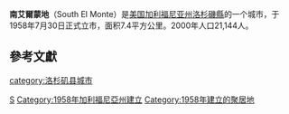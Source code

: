 <!-- Infobox begins -->{{Infobox City
|official_name          = City of South El Monte
|chinese_name           = 南艾爾蒙地
|other_name             =
|native_name            =  <!-- for cities whose native name is not in English -->
|nickname               = 
|motto                  = 
|image_skyline          = 
|imagesize              = 
|image_caption          = 
|image_flag             = 
|flag_size              =
|image_seal             = 
|seal_size              = 65
|image_shield           = 
|shield_size            =
|image_blank_emblem              =
|blank_emblem_size          =
|image_map              = LA County Incorporated Areas South El Monte highlighted.svg
|mapsize                = 
|map_caption            = Location of South El Monte in [[Los_Angeles_County,_California|Los Angeles County]], [[California|California]]
|subdivision_type       = [[世界政區索引|國家]]
|subdivision_name       = [[美國|美國]]
|subdivision_type1      = [[美國行政區劃|州名]]
|subdivision_name1      = [[加州|加州]]
|subdivision_type2      = [[加利福尼亞州行政區劃|加州城市]]
|subdivision_name2      = [[洛杉矶县|Los Angeles]]
|subdivision_type3      = 
|subdivision_name3      = 
|subdivision_type4      = 
|subdivision_name4      = 
|government_type        = 
|leader_title           = [[Mayor|Mayor]]
|leader_name            = Blanca M. Figueroa <ref>{{cite web | url = http://www.ci.south-el-monte.ca.us/council.htm | title = City of South El Monte - City Council Members | accessdate = 2007-01-18 | deadurl = yes | archiveurl = https://web.archive.org/web/20070201114253/http://www.ci.south-el-monte.ca.us/council.htm | archivedate = 2007-02-01 }}</ref>
|leader_title1          =  <!-- for places with, say, both a mayor and a city manager -->
|leader_name1           = 
|leader_title2          =
|leader_name2           =
|leader_title3          =
|leader_name3           = 
|established_title      =  <!-- Settled -->
|established_date       = 
|established_title2     =  <!-- Incorporated (town) -->
|established_date2      = 
|established_title3     = Incorporated (city)
|established_date3      = [[1958-07-30|1958-07-30]] <ref>{{cite web | url = http://www.cacities.org/resource_files/20457.IncorpDateLO.doc | title = Incorporation Dates of California Cities | accessdate = 2007-01-18 | deadurl = yes | archiveurl = https://web.archive.org/web/20070203045126/http://cacities.org/resource_files/20457.IncorpDateLO.doc | archivedate = 2007-02-03 }}</ref>
|area_magnitude         = 
|area_total_km2             = 7.48
|area_total_sq_mi        = 2.89
|area_land_km2              = 7.47
|area_land_sq_mi         = 2.88
|area_water_km2             = 0.01
|area_water_sq_mi        = 0.00
|area_water_percent     = 0.15
|area_urban_km2             = 
|area_urban_sq_mi        = 
|area_metro_km2             = 
|area_metro_sq_mi        = 
|population_as_of       = 2000
|population_note        = 
|population_footnotes   = <ref>{{cite web | url = http://factfinder.census.gov/servlet/ACSSAFFFacts?_event=Search&geo_id=&_geoContext=&_street=&_county=&_cityTown=South%20El%20Monte%20city&_state=04000US06&_zip=&_lang=en&_sse=on&pctxt=fph&pgsl=010 | title = South El Monte city, California - Fact Sheet - American FactFinder | accessdate = 2007-01-18 | archive-url = https://archive.today/20200210210715/http://factfinder.census.gov/servlet/ACSSAFFFacts?_event=Search&geo_id=&_geoContext=&_street=&_county=&_cityTown=South%20El%20Monte%20city&_state=04000US06&_zip=&_lang=en&_sse=on&pctxt=fph&pgsl=010 | archive-date = 2020-02-10 | dead-url = yes }}</ref>
|settlement_type        = <!--For Town or Village (Leave blank for the default City)-->
|population_total       = 21,144
|population_density_km2     = 
|population_density_sq_mi = 
|population_metro       =
|population_density_metro_km2 =
|population_density_metro_sq_mi =
|population_urban       = 
|population_density_urban_km2 =
|population_density_urban_mi2 =
|timezone               = [[Pacific_Time_Zone|PST]]
|utc_offset             = -8
|timezone_DST           = PDT
|utc_offset_DST         = -7
|latd                   = 34
|latm                   = 2
|lats                   = 56
|latNS                  = N
|longd                  = 118
|longm                  = 2
|longs                  = 54
|longEW                 = W
|elevation_m              = 
|elevation_ft           = 
|postal_code_type       = Zip Code
|postal_code            = 91733 <ref>{{cite web | url = http://zip4.usps.com/zip4/zcl_1_results.jsp?visited=1&pagenumber=0&state=ca&city=South%20El%20Monte | title = USPS - ZIP Code Lookup - Find a ZIP+ 4 Code By City Results | accessdate = 2007-01-18 | archive-url = https://web.archive.org/web/20120207002455/http://zip4.usps.com/zip4/zcl_1_results.jsp?visited=1&pagenumber=0&state=ca&city=South%20El%20Monte | archive-date = 2012-02-07 | dead-url = yes }}</ref>
|area_code              = 626 <ref>{{cite web | url = http://www.nanpa.com/nas/public/npa_city_query_step2.do?method=displayData&cityToNpaModel.stateAbbr=CA&cityToNpaModel.city=South%20El%20Monte | title = Number Administration System - NPA and City/Town Search Results | accessdate = 2007-01-18 | deadurl = yes | archiveurl = https://web.archive.org/web/20070929091315/http://www.nanpa.com/nas/public/npa_city_query_step2.do?method=displayData&cityToNpaModel.stateAbbr=CA&cityToNpaModel.city=South%20El%20Monte | archivedate = 2007-09-29 }}</ref>
|website                = [http://www.ci.south-el-monte.ca.us/ http://www.ci.south-el-monte.ca.us/]
|footnotes              = 
}} <!-- Infobox ends -->
'''南艾爾蒙地'''（South El Monte）是[[美国|美国]][[加利福尼亚州|加利福尼亚州]][[洛杉磯縣|洛杉磯縣]]的一个城市，于1958年7月30日正式立市，面积7.4平方公里。2000年人口21,144人。

== 參考文獻 ==

{{reflist}}
{{洛杉磯縣 (加利福尼亞州)}}
[[Category:洛杉矶县|S]]
[[category:洛杉矶县城市|category:洛杉矶县城市]]
[[Category:1958年加利福尼亞州建立|Category:1958年加利福尼亞州建立]]
[[Category:1958年建立的聚居地|Category:1958年建立的聚居地]]